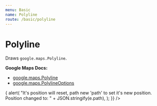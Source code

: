 ```yaml
---
menu: Basic
name: Polyline
route: /basic/polyline
---
```




# Polyline

Draws `google.maps.Polyline`.

**Google Maps Docs:**

- [google.maps.Polyline](https://developers.google.com/maps/documentation/javascript/reference#Polyline)
- [google.maps.PolylineOptions](https://developers.google.com/maps/documentation/javascript/reference#PolylineOptions)

<Playground>
  <DocsMap zoom={8} center={{ lat: 36, lng: -122 }}>
    <Polyline
      visible={true}
      clickable={true}
      draggable={false}
      strokeColor="#FF0000"
      strokeWidth={1}
      strokeOpacity={1}
      path={[
        { lat: 37.33821, lng: -121.88633 },
        { lat: 37.00578, lng: -121.56826 },
      ]}
      onDragEnd={e => {
        alert(
          "It's position will reset, path new 'path' to set it's new position. Position changed to: " +
            JSON.stringify(e.path),
        );
      }}
    />
  </DocsMap>
</Playground>

<PropsTable of={Polyline} />
